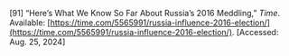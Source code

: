 \[91\]	“Here’s What We Know So Far About Russia’s 2016 Meddling,” *Time*. Available: [https://time.com/5565991/russia-influence-2016-election/](https://time.com/5565991/russia-influence-2016-election/). \[Accessed: Aug. 25, 2024\]